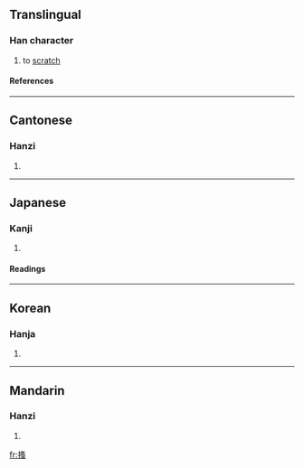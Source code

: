 {{see|掻}}

==Translingual==
===Han character===
{{Han char|rn=64|rad=手|as=10|sn=13|four=5703<sub>6</sub>|canj=手水戈戈 (QEII)}}
# to [[scratch]]
====References====
{{Han ref|kx=0446.250|dkj=12477|dj=0797.090|hdz=31939.060|uh=6414|ud=25620|bh=B76B|bd=46955}}
----
==Cantonese==
===Hanzi===
{{yue-hanzi|jyut=|y=sou1}}
# {{defn|Cantonese}}
----
==Japanese==
===Kanji===
{{ja-kanji|grade=|rs=手10}}
# {{defn|Japanese}} 
====Readings====
{{ja-readings|on=[[そう]] (sō)|kun=[[かく]] (kaku)}}
----
==Korean==
===Hanja===
{{ko-hanja|hangeul=소|eumhun=|rv=so|mr=so|y=so}}
# {{defn|Korean}}
----
==Mandarin==
===Hanzi===
{{cmn-hanzi|pin=[[sāo]] (sao1)|wg=sao<sup>1</sup>}}
# {{defn|Mandarin}}

[[fr:搔]]